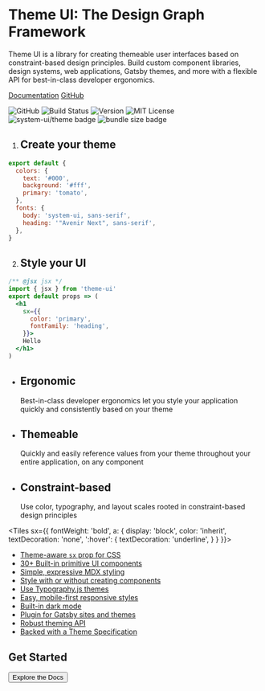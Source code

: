 
<Banner>

<Hexo />

# Theme UI: The Design Graph Framework

Theme UI is a library for creating themeable user interfaces based on constraint-based design principles.
Build custom component libraries, design systems, web applications, Gatsby themes, and more
with a flexible API for best-in-class developer ergonomics.


[Documentation](/getting-started)
[GitHub](https://github.com/system-ui/theme-ui)

![GitHub][stars]
![Build Status][circleci-badge]
![Version][version]
![MIT License][license]
![system-ui/theme badge][system-ui-badge]
![bundle size badge][size]

</Banner>

<Container>

<Tiles columns={2}>

1. ## Create your theme

  ```javascript
  export default {
    colors: {
      text: '#000',
      background: '#fff',
      primary: 'tomato',
    },
    fonts: {
      body: 'system-ui, sans-serif',
      heading: '"Avenir Next", sans-serif',
    },
  }
  ```

2. ## Style your UI

  ```jsx
  /** @jsx jsx */
  import { jsx } from 'theme-ui'
  export default props => (
    <h1
      sx={{
        color: 'primary',
        fontFamily: 'heading',
      }}>
      Hello
    </h1>
  )
  ```

</Tiles>

<Tiles>

- ## Ergonomic
  Best-in-class developer ergonomics let you style
  your application quickly and consistently
  based on your theme
- ## Themeable
  Quickly and easily reference values from your theme
  throughout your entire application, on any component
- ## Constraint-based
  Use color, typography, and layout scales
  rooted in constraint-based design principles

</Tiles>

<Testimonials />

<Tiles
  sx={{
    fontWeight: 'bold',
    a: {
      display: 'block',
      color: 'inherit',
      textDecoration: 'none',
      ':hover': {
        textDecoration: 'underline',
      }
    }
  }}>

- [Theme-aware `sx` prop for CSS](/getting-started/#sx-prop)
- [30+ Built-in primitive UI components](/components)
- [Simple, expressive MDX styling](/styling-mdx)
- [Style with or without creating components](/getting-started/#sx-prop)
- [Use Typography.js themes](/styling-mdx/#typographyjs)
- [Easy, mobile-first responsive styles](/getting-started/#responsive-styles)
- [Built-in dark mode](/color-modes)
- [Plugin for Gatsby sites and themes](/packages/gatsby-plugin)
- [Robust theming API](/theming)
- [Backed with a Theme Specification](/theme-spec)

</Tiles>

<Box py={6}>

## Get Started

<Button
  as='a'
  href='/getting-started'
  variant='black'>
  Explore the Docs
</Button>

</Box>

</Container>

[circleci]: https://circleci.com/gh/system-ui/theme-ui
[circleci-badge]: https://flat.badgen.net/circleci/github/system-ui/theme-ui/master
[version]: https://flat.badgen.net/npm/v/theme-ui
[npm]: https://npmjs.com/package/theme-ui
[license]: https://flat.badgen.net/badge/license/MIT/blue
[system-ui-badge]: https://flat.badgen.net/badge/system-ui/theme/black
[size]: https://flat.badgen.net/bundlephobia/minzip/theme-ui
[stars]: https://flat.badgen.net/github/stars/system-ui/theme-ui
